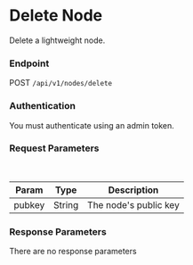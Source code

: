 # Delete Node

Delete a lightweight node.

### Endpoint

POST `/api/v1/nodes/delete`

### Authentication

You must authenticate using an admin token.

### Request Parameters

<br/>

| Param | Type | Description |
| ----- | ---- | ----------- |
| pubkey | String | The node's public key |

### Response Parameters

There are no response parameters
